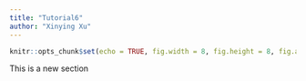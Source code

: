 ```yaml
---
title: "Tutorial6"
author: "Xinying Xu"
---
```

```r
knitr::opts_chunk$set(echo = TRUE, fig.width = 8, fig.height = 8, fig.alig = "center")
```

This is a new section